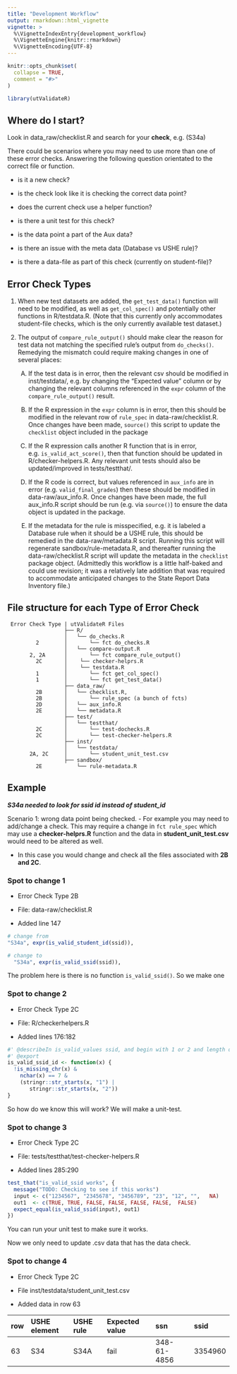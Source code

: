 ```yaml
---
title: "Development Workflow"
output: rmarkdown::html_vignette
vignette: >
  %\VignetteIndexEntry{development_workflow}
  %\VignetteEngine{knitr::rmarkdown}
  %\VignetteEncoding{UTF-8}
---
```


```r
knitr::opts_chunk$set(
  collapse = TRUE,
  comment = "#>"
)
```

```r
library(utValidateR)
```

## Where do I start?

Look in data_raw/checklist.R and search for your **check**, e.g. (S34a)

There could be scenarios where you may need to use more than one of these error checks. Answering the following question orientated to the correct file or function.

-   is it a new check?

-   is the check look like it is checking the correct data point?

-   does the current check use a helper function?

-   is there a unit test for this check?

-   is the data point a part of the Aux data?

-   is there an issue with the meta data (Database vs USHE rule)?

-   is there a data-file as part of this check (currently on student-file)?

## Error Check Types

1.  When new test datasets are added, the `get_test_data()` function will need to be modified, as well as `get_col_spec()` and potentially other functions in R/testdata.R. (Note that this currently only accommodates student-file checks, which is the only currently available test dataset.)

2.  The output of `compare_rule_output()` should make clear the reason for test data not matching the specified rule's output from `do_checks()`. Remedying the mismatch could require making changes in one of several places:

    (A) If the test data is in error, then the relevant csv should be modified in inst/testdata/, e.g. by changing the "Expected value" column or by changing the relevant columns referenced in the `expr` column of the `compare_rule_output()` result.

    (B) If the R expression in the `expr` column is in error, then this should be modified in the relevant row of `rule_spec` in data-raw/checklist.R. Once changes have been made, `source()` this script to update the `checklist` object included in the package

    (C) If the R expression calls another R function that is in error, e.g. `is_valid_act_score()`, then that function should be updated in R/checker-helpers.R. Any relevant unit tests should also be updated/improved in tests/testthat/.

    (D) If the R code is correct, but values referenced in `aux_info` are in error (e.g. `valid_final_grades`) then these should be modified in data-raw/aux_info.R. Once changes have been made, the full aux_info.R script should be run (e.g. via `source()`) to ensure the data object is updated in the package.

    (E) If the metadata for the rule is misspecified, e.g. it is labeled a Database rule when it should be a USHE rule, this should be remedied in the data-raw/metadata.R script. Running this script will regenerate sandbox/rule-metadata.R, and thereafter running the data-raw/checklist.R script will update the metadata in the `checklist` package object. (Admittedly this workflow is a little half-baked and could use revision; it was a relatively late addition that was required to accommodate anticipated changes to the State Report Data Inventory file.)

## File structure for each Type of Error Check

```         
 Error Check Type | utValidateR Files 
                  ├── R/  
                  │   └── do_checks.R 
         2        │       └── fct do_checks.R
                  │   └── compare-output.R 
       2, 2A      │       └── fct compare_rule_output() 
         2C       │    └── checker-helprs.R
                  │    └── testdata.R
         1        │       └── fct get_col_spec()
         1        │       └── fct get_test_data()
                  ├── data_raw/
         2B       │   └── checklist.R,
         2B       │       └── rule_spec (a bunch of fcts)
         2D       │   └── aux_info.R
         2E       │   └── metadata.R
                  ├── test/
                  │   └── testthat/
         2C       │       └── test-dochecks.R
         2C       │       └── test-checker-helpers.R
                  ├── inst/  
                  │   └── testdata/
       2A, 2C     │       └── student_unit_test.csv
                  ├── sandbox/  
         2E           └── rule-metadata.R
```

## Example

***S34a needed to look for ssid id instead of student_id***

Scenario 1: wrong data point being checked. - For example you may need to add/change a check. This may require a change in `fct rule_spec` which may use a **checker-helprs.R** function and the data in **student_unit_test.csv** would need to be altered as well.

-   In this case you would change and check all the files associated with **2B and 2C**.

### Spot to change 1

-   Error Check Type 2B

-   File: data-raw/checklist.R

-   Added line 147

```r
# change from  
"S34a", expr(is_valid_student_id(ssid)),

# change to
  "S34a", expr(is_valid_ssid(ssid)),
```

The problem here is there is no function `is_valid_ssid()`. So we make one

### Spot to change 2

-   Error Check Type 2C

-   File: R/checkerhelpers.R

-   Added lines 176:182

```r
#' @describeIn is_valid_values ssid, and begin with 1 or 2 and length of 7
#' @export
is_valid_ssid_id <- function(x) {
  !is_missing_chr(x) &
    nchar(x) == 7 &
    (stringr::str_starts(x, "1") |
       stringr::str_starts(x, "2"))
}
```

So how do we know this will work? We will make a unit-test.

### Spot to change 3

-   Error Check Type 2C

-   File: tests/testthat/test-checker-helpers.R

-   Added lines 285:290

```r
test_that("is_valid_ssid works", {
  message("TODO: Checking to see if this works")
  input <- c("1234567", "2345678", "3456789", "23", "12", "",   NA)
  out1  <- c(TRUE, TRUE, FALSE, FALSE, FALSE, FALSE,  FALSE)
  expect_equal(is_valid_ssid(input), out1)
})
```

You can run your unit test to make sure it works.

Now we only need to update .csv data that has the data check.

### Spot to change 4

-   Error Check Type 2C

-   File inst/testdata/student_unit_test.csv

-   Added data in row 63

| row | USHE element | USHE rule | Expected value | ssn         | ssid    |
|-----|:-------------|:----------|:---------------|:------------|:--------|
| 63  | S34          | S34A      | fail           | 348-61-4856 | 3354960 |
